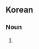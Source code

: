==Korean==
{{ko-hanjatab}}

===Noun===
{{ko-noun|hj|hangeul=제주어}}

# {{hanja form of|제주어|Jeju language}}
